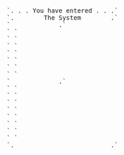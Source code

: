 <pre className="colophon">`. . . You have entered . . .`
`.        The System        .`
`             .`
` `
` `
` `
` `
` `
` `
` `
`             .`
` `
` `
` `
` `
` `
` `
` `
` `
`.                          .`</pre>
